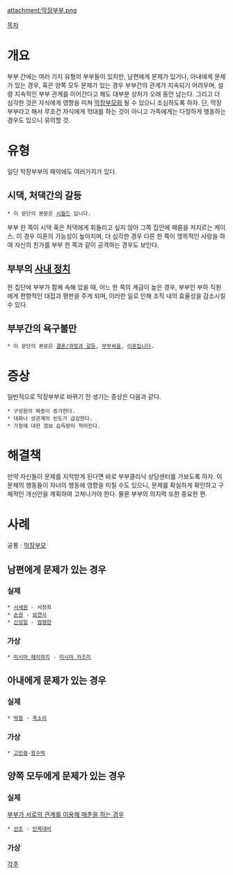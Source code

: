 
attachment:막장부부.png

[[목차]]

= 개요 =
부부 간에는 여러 가지 유형의 부부들이 있지만, 남편에게 문제가 있거나, 아내에게 문제가 있는 경우, 혹은 양쪽 모두 문제가 있는 경우 부부간의 관계가 지속되기 어려우며, 설령 지속적인 부부 관계를 이어간다고 해도 대부분 상처가 오래 동안 남는다. 그리고 더 심각한 것은 자식에게 영향을 미쳐 [[막장부모]]화 될 수 있으니 조심하도록 하자. 단, 막장부부라고 해서 무조건 자식에게 학대를 하는 것이 아니고 가족에게는 다정하게 행동하는 경우도 있으니 유의할 것.

= 유형 =
일단 막장부부의 패악에도 여러가지가 있다.

== 시댁, 처댁간의 갈등 ==
 * 이 문단의 본문은 [[시월드]] 입니다.

부부 한 쪽이 시댁 혹은 처댁에게 휘둘리고 싶지 않아 그쪽 집안에 패륜을 저지르는 케이스. 이 경우 이혼의 가능성이 높아지며, 더 심각한 경우 다른 한 쪽이 맹목적인 사랑을 하여 자신의 친가를 부부 한 쪽과 같이 공격하는 경우도 보인다.

== 부부의 [[사내 정치]] ==
한 집단에 부부가 함께 속해 있을 때, 어느 한 쪽의 계급이 높은 경우, 부부인 부하 직원에게 편향적인 대접과 평판을 주게 되며, 이러한 일로 인해 조직 내의 효율성을 감소시킬 수 있다.

== 부부간의 욕구불만 ==
 * 이 문단의 본문은 [[결혼/과정과 갈등]], [[부부싸움]], [[이혼]]입니다.

= 증상 =
일반적으로 막장부부로 바뀌기 전 생기는 증상은 다음과 같다.

 * 구성원의 짜증이 증가한다.
 * 대화나 성관계의 빈도가 급감한다.
 * 가정에 대한 정보 습득량이 적어진다.

= 해결책 =
만약 자신들이 문제를 지적받게 된다면 바로 부부클리닉 상담센터를 가보도록 하자. 이 문제의 행동들이 자녀의 행동에 영향을 미칠 수도 있으니, 문제를 확실하게 확인하고 구체적인 개선안을 계획하여 고쳐나가야 한다. 물론 부부의 의지력 또한 중요한 편.

= 사례 =
공통 : [[막장부모]]

== 남편에게 문제가 있는 경우 ==
=== 실제 ===
 * [[서세원]] - 서정희
 * [[손권]] - [[보연사]]
 * [[신성일]] - [[엄앵란]]
=== 가상 ===
 * [[미시마 헤이하치]] - [[미시마 카즈미]]

== 아내에게 문제가 있는 경우 ==
=== 실제 ===
 * [[박철]] - [[옥소리]]
=== 가상 ===
 * [[고민중]]-[[왕수박]]

== 양쪽 모두에게 문제가 있는 경우 ==
=== 실제 ===
[http://daily.hankooki.com/lpage/world/201503/dh20150305103426138520.htm 부부가 서로의 관계를 이용해 매춘을 하는 경우]
 * [[선조]] - [[인목대비]]
=== 가상 ===

[[각주]]
